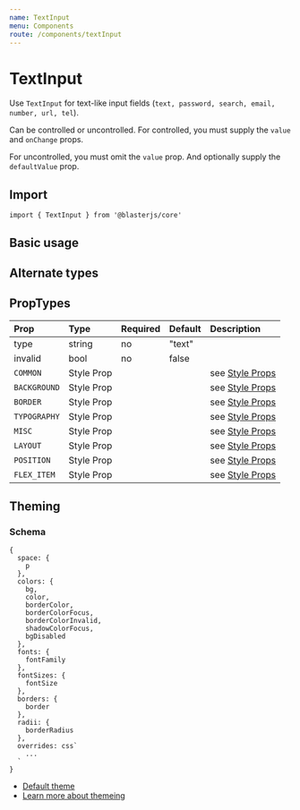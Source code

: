 ```yaml
---
name: TextInput
menu: Components
route: /components/textInput
---
```



# TextInput

Use `TextInput` for text-like input fields (`text, password, search, email, number,
url, tel`).

Can be controlled or uncontrolled. For controlled, you must supply the
`value` and `onChange` props.

For uncontrolled, you must omit the `value` prop. And optionally supply the
`defaultValue` prop.

## Import
`import { TextInput } from '@blasterjs/core'`

## Basic usage

<Playground>
    <TextInput
        placeholder="Favorite movie"
        defaultValue="One Flew Over the Cuckoo's Nest"
        mb={4}
    />
    <TextInput placeholder="Disabled" disabled width="45%" mr={8} />
    <TextInput placeholder="Invalid" required width="45%" />
</Playground>

## Alternate types

<Playground>
    <TextInput type="password" placeholder="Password" mb={4} />
    <TextInput type="search" placeholder="Search" mb={4} />
    <TextInput type="email" placeholder="Email" mb={4} />
    <TextInput type="number" placeholder="Number" mb={4} />
    <TextInput type="url" placeholder="URL" mb={4} />
    <TextInput type="tel" placeholder="Telephone" mb={4} />
</Playground>


## PropTypes

| Prop | Type | Required | Default | Description |
|:-----|:-----|:---------|:--------|:------------|
| type | string | no | "text" |  |
| invalid | bool | no | false |  |
| `COMMON` | Style Prop |  |  | see [Style Props](/style-props) |
| `BACKGROUND` | Style Prop |  |  | see [Style Props](/style-props) |
| `BORDER` | Style Prop |  |  | see [Style Props](/style-props) |
| `TYPOGRAPHY` | Style Prop |  |  | see [Style Props](/style-props) |
| `MISC` | Style Prop |  |  | see [Style Props](/style-props) |
| `LAYOUT` | Style Prop |  |  | see [Style Props](/style-props) |
| `POSITION` | Style Prop |  |  | see [Style Props](/style-props) |
| `FLEX_ITEM` | Style Prop |  |  | see [Style Props](/style-props) |


## Theming

### Schema
```
{
  space: {
    p
  },
  colors: {
    bg,
    color,
    borderColor,
    borderColorFocus,
    borderColorInvalid,
    shadowColorFocus,
    bgDisabled
  },
  fonts: {
    fontFamily
  },
  fontSizes: {
    fontSize
  },
  borders: {
    border
  },
  radii: {
    borderRadius
  },
  overrides: css`
    ...
  `
}
```

- [Default theme](https://github.com/raster-foundry/blasterjs/tree/master/packages/core/theme/components/textInput)
- [Learn more about themeing](/blaster-theme)
